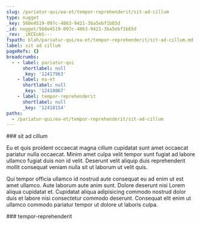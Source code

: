 ```yaml
---
slug: /pariatur-qui/ea-et/tempor-reprehenderit/sit-ad-cillum
type: nugget
_key: 560e4519-097c-4863-9421-3ba5ebf1b65d
_id: nugget/560e4519-097c-4863-9421-3ba5ebf1b65d
_rev: _iKCEobS---
fspath: blah/pariatur-qui/ea-et/tempor-reprehenderit/sit-ad-cillum.md
label: sit ad cillum
pageRefs: {}
breadcrumbs:
  - - label: pariatur-qui
      shortlabel: null
      _key: '12417963'
    - label: ea-et
      shortlabel: null
      _key: '12418067'
    - label: tempor-reprehenderit
      shortlabel: null
      _key: '12418154'
paths:
  - /pariatur-qui/ea-et/tempor-reprehenderit/sit-ad-cillum
---
```


<NuggetArea>
<Nugget slug="/pariatur-qui/ea-et/tempor-reprehenderit/sit-ad-cillum" type="nugget" _key="560e4519-097c-4863-9421-3ba5ebf1b65d" _id="nugget/560e4519-097c-4863-9421-3ba5ebf1b65d" _rev="_iKCEobS---" fspath="blah/pariatur-qui/ea-et/tempor-reprehenderit/sit-ad-cillum.md" label="sit ad cillum" paths="/pariatur-qui/ea-et/tempor-reprehenderit/sit-ad-cillum">
<NuggetBody>
### sit ad cillum

Eu et quis proident occaecat magna cillum cupidatat sunt amet occaecat pariatur nulla occaecat. Minim amet culpa velit tempor sunt fugiat ad labore ullamco fugiat duis non id velit. Deserunt velit aliquip duis reprehenderit mollit consequat veniam nulla sit ut laborum ut velit quis.

Qui tempor officia ullamco id nostrud aute consequat eu ad enim ut est amet ullamco. Aute laborum aute anim sunt. Dolore deserunt nisi Lorem aliqua cupidatat et. Cupidatat aliqua adipisicing commodo nostrud dolor duis et labore nisi consectetur commodo deserunt. Consequat elit enim ut ullamco commodo pariatur tempor ut dolore ut laboris culpa.

</NuggetBody>
<Breadcrumbs>
<Crumbs>
<Crumb _key="12417963" label="pariatur-qui" /><Crumb _key="12418067" label="ea-et" /><Crumb _key="12418154" label="tempor-reprehenderit" />
</Crumbs>
</Breadcrumbs>
</Nugget>

<NuggetsInbound>
</NuggetsInbound>
<NuggetsOutbound>
</NuggetsOutbound>
</NuggetArea>
<PassagesInbound>
<Passage direction="inbound" type="passage" _key="12418154" _id="passage/12418154" _rev="_iKCEobO---" label="tempor-reprehenderit" passage="tempor-reprehenderit" fspath="blah/pariatur-qui/ea-et/tempor-reprehenderit" paths="/pariatur-qui/ea-et/tempor-reprehenderit" slug="/pariatur-qui/ea-et/tempor-reprehenderit">
<NuggetBody>
### tempor-reprehenderit

</NuggetBody>
<Breadcrumbs>
<Crumbs>
<Crumb _key="12417963" label="pariatur-qui" /><Crumb _key="12418067" label="ea-et" />
</Crumbs>
</Breadcrumbs>
</Passage>

</PassagesInbound>
<PassagesOutbound>
</PassagesOutbound>